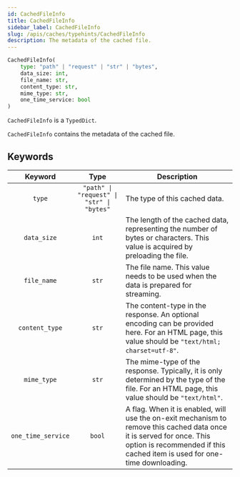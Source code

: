 ```yaml
---
id: CachedFileInfo
title: CachedFileInfo
sidebar_label: CachedFileInfo
slug: /apis/caches/typehints/CachedFileInfo
description: The metadata of the cached file.
---
```



<APITopBar type="type" source="caches.typehints.CachedFileInfo" />

```python
CachedFileInfo(
    type: "path" | "request" | "str" | "bytes",
    data_size: int,
    file_name: str,
    content_type: str,
    mime_type: str,
    one_time_service: bool
)
```

`CachedFileInfo` is a `TypedDict`.

`CachedFileInfo` contains the metadata of the cached file.

## Keywords

|      Keyword       |                   Type                    | <center>Description</center>                                                                                                                                                                       |
| :----------------: | :---------------------------------------: | :------------------------------------------------------------------------------------------------------------------------------------------------------------------------------------------------- |
|       `type`       | `"path" \| "request" \| "str" \| "bytes"` | The type of this cached data.                                                                                                                                                                      |
|    `data_size`     |                   `int`                   | The length of the cached data, representing the number of bytes or characters. This value is acquired by preloading the file.                                                                      |
|    `file_name`     |                   `str`                   | The file name. This value needs to be used when the data is prepared for streaming.                                                                                                                |
|   `content_type`   |                   `str`                   | The content-type in the response. An optional encoding can be provided here. For an HTML page, this value should be `"text/html; charset=utf-8"`.                                                  |
|    `mime_type`     |                   `str`                   | The mime-type of the response. Typically, it is only determined by the type of the file. For an HTML page, this value should be `"text/html"`.                                                     |
| `one_time_service` |                  `bool`                   | A flag. When it is enabled, will use the on-exit mechanism to remove this cached data once it is served for once. This option is recommended if this cached item is used for one-time downloading. |
